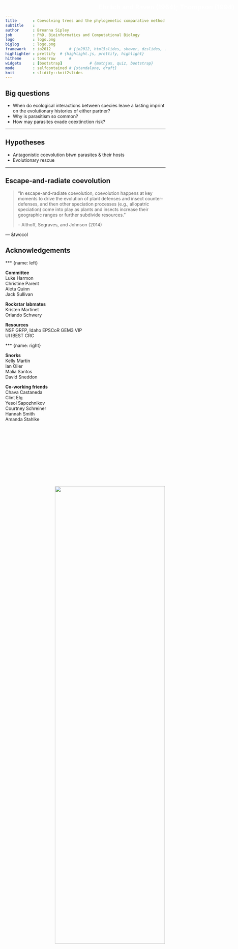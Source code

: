 ```yaml
---
title       : Coevolving trees and the phylogenetic comparative method
subtitle    : 
author      : Breanna Sipley
job         : PhD, Bioinformatics and Computational Biology
logo        : logo.png
biglog      : logo.png
framework   : io2012        # {io2012, html5slides, shower, dzslides, ...}
highlighter : prettify  # {highlight.js, prettify, highlight}
hitheme     : tomorrow      # 
widgets     : [bootstrap]            # {mathjax, quiz, bootstrap}
mode        : selfcontained # {standalone, draft}
knit        : slidify::knit2slides
---
```


## Big questions

* When do ecological interactions between species leave a lasting imprint on the evolutionary histories of either partner?
* Why is parasitism so common?
* How may parasites evade coextinction risk?

---

## Hypotheses

* Antagonistic coevolution btwn parasites & their hosts
* Evolutionary rescue

<img src="assets/img/redQueen.jpeg" style="position:absolute; 
float:middle; 
right:0px;
bottom:50px;" width="60%">

---

## Escape-and-radiate coevolution

> "In escape-and-radiate coevolution, coevolution happens at key moments to drive the evolution of plant defenses and insect counter-defenses, and then other speciation processes (e.g., allopatric speciation) come into play as plants and insects increase their geographic ranges or further subdivide resources."
>
> -- Althoff, Segraves, and Johnson (2014)

<div style="position: absolute; top: 1em; right: 1em; font-weight: bold; color: #fff; font-size: 11px;">
<p style="font-size: 20px"; align="right">Ehrlich and Raven (1964); Thompson (1994) </p>
</div>

--- &twocol

## Acknowledgements 

*** {name: left}

<b>Committee</b><br>
Luke Harmon<br>
Christine Parent<br>
Aleta Quinn<br>
Jack Sullivan

<b>Rockstar labmates</b><br>
Kristen Martinet<br>
Orlando Schwery

<b>Resources</b><br>
NSF GRFP, Idaho EPSCoR GEM3 VIP<br>
UI IBEST CRC

*** {name: right}

<b>Snorks</b><br>
Kelly Martin<br>
Ian Oiler<br>
Malia Santos<br>
David Sneddon

<b>Co-working friends</b><br>
Chava Castaneda<br>
Clint Elg<br>
Yesol Sapozhnikov<br>
Courtney Schreiner<br>
Hannah Smith<br>
Amanda Stahlke